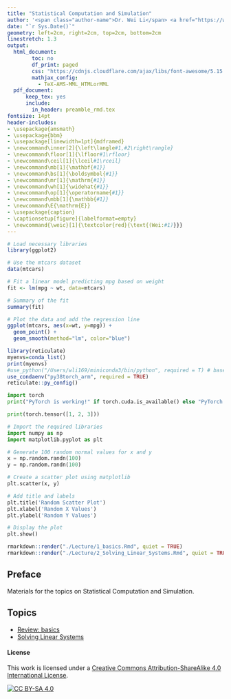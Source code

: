 ```yaml
---
title: "Statistical Computation and Simulation"
author: '<span class="author-name">Dr. Wei Li</span> <a href="https://wli169.expressions.syr.edu/"><svg width="15" height="15" viewBox="0 0 24 24" fill="none" xmlns="http://www.w3.org/2000/svg"><path d="M12 2L2 12H5V22H19V12H22L12 2Z" fill="black"/></svg></a> <a href="https://github.com/weili-code"><svg width="15" height="15" viewBox="0 0 24 24" fill="none" xmlns="http://www.w3.org/2000/svg"><path d="M12 2C6.48 2 2 6.48 2 12C2 16.41 4.87 20.17 8.84 21.4C9.34 21.53 9.68 21.27 9.7 21C9.7 20.76 9.7 20.29 9.7 19.03C6.73 19.74 5.61 17.37 5.61 17.37C5.08 15.78 4.1 15.39 4.1 15.39C2.84 14.61 4.63 14.63 4.63 14.63C6.27 14.78 7.16 16.23 7.16 16.23C8.21 18.04 10.17 17.46 11 17.18C11.12 16.51 11.5 16.13 11.93 15.88C8.33 15.57 5.04 14.24 5.04 10.63C5.04 9.58 5.42 8.78 6 8.13C5.87 7.88 5.6 6.84 6.18 5.32C6.18 5.32 7.1 4.93 9.7 6.68C10.9 6.42 12.17 6.32 13.4 6.32C14.62 6.32 15.9 6.42 17.1 6.68C19.7 4.93 20.6 5.32 20.6 5.32C21.2 6.84 20.9 7.88 20.8 8.13C21.4 8.78 21.8 9.58 21.8 10.63C21.8 14.24 18.5 15.57 14.9 15.88C15.5 16.27 16 17.01 16 18.11C16 19.76 16 21 16 21.38C16 21.65 16.3 21.91 16.8 21.78C20.77 20.56 23.64 16.8 23.64 12C23.64 6.48 19.52 2 12 2Z" fill="black"/></svg></a>'
date: "`r Sys.Date()`"
geometry: left=2cm, right=2cm, top=2cm, bottom=2cm
linestretch: 1.3
output:
  html_document:
        toc: no
        df_print: paged
        css: "https://cdnjs.cloudflare.com/ajax/libs/font-awesome/5.15.1/css/all.min.css"   
        mathjax_config:
          - TeX-AMS-MML_HTMLorMML             
  pdf_document: 
      keep_tex: yes  
      include:
        in_header: preamble_rmd.tex
fontsize: 14pt
header-includes:
- \usepackage{amsmath}
- \usepackage{bbm}
- \usepackage[linewidth=1pt]{mdframed}
- \newcommand\inner[2]{\left\langle#1,#2\right\rangle}
- \newcommand\floor[1]{\lfloor#1\rfloor}
- \newcommand\ceil[1]{\lceil#1\rceil}
- \newcommand\mb[1]{\mathbf{#1}}
- \newcommand\bs[1]{\boldsymbol{#1}}
- \newcommand\mr[1]{\mathrm{#1}}
- \newcommand\wh[1]{\widehat{#1}}
- \newcommand\op[1]{\operatorname{#1}}
- \newcommand\mbb[1]{\mathbb{#1}}
- \newcommand\E{\mathrm{E}}
- \usepackage{caption}
- \captionsetup[figure]{labelformat=empty}
- \newcommand{\weic}[1]{\textcolor{red}{\text{(Wei:#1)}}}  
---
```


<script type="text/x-mathjax-config">
MathJax.Hub.Config({
  TeX: { equationNumbers: { autoNumber: "AMS" } }po
});
</script>


<style>
.author-name {
    margin-right: 20px; /* Adjust this value as needed */
}
</style>

<!------------->

```r
# Load necessary libraries
library(ggplot2)

# Use the mtcars dataset
data(mtcars)

# Fit a linear model predicting mpg based on weight
fit <- lm(mpg ~ wt, data=mtcars)

# Summary of the fit
summary(fit)

# Plot the data and add the regression line
ggplot(mtcars, aes(x=wt, y=mpg)) +
  geom_point() +
  geom_smooth(method="lm", color="blue")

```


```r
library(reticulate)
myenvs=conda_list()
print(myenvs)
#use_python("/Users/wli169/miniconda3/bin/python", required = T) # base conda env
use_condaenv("py38torch_arm", required = TRUE)
reticulate::py_config()

```

```python
import torch
print("PyTorch is working!" if torch.cuda.is_available() else "PyTorch is loaded, but CUDA is not available.")
```

```python
print(torch.tensor([1, 2, 3]))
```

```python
# Import the required libraries
import numpy as np
import matplotlib.pyplot as plt

# Generate 100 random normal values for x and y
x = np.random.randn(100)
y = np.random.randn(100)

# Create a scatter plot using matplotlib
plt.scatter(x, y)

# Add title and labels
plt.title('Random Scatter Plot')
plt.xlabel('Random X Values')
plt.ylabel('Random Y Values')

# Display the plot
plt.show()
```


```r
rmarkdown::render("./Lecture/1_basics.Rmd", quiet = TRUE)
rmarkdown::render("./Lecture/2_Solving_Linear_Systems.Rmd", quiet = TRUE)
```

<!-- ```{r child = "2.Rmd"} -->
<!-- ``` -->

<!-- ```{r child = "3.Rmd"} -->
<!-- ``` -->

<!------------->


## Preface

Materials for the topics on Statistical Computation and Simulation. 

## Topics

- [Review: basics](./docs/1_basics.html)
- [Solving Linear Systems](./docs/2_Solving_Linear_Systems.html)


#### License 

This work is licensed under a
[Creative Commons Attribution-ShareAlike 4.0 International License][cc-by-sa].

[![CC BY-SA 4.0][cc-by-sa-image]][cc-by-sa]

[cc-by-sa]: http://creativecommons.org/licenses/by-sa/4.0/
[cc-by-sa-image]: https://licensebuttons.net/l/by-sa/4.0/88x31.png
[cc-by-sa-shield]: https://img.shields.io/badge/License-CC%20BY--SA%204.0-lightgrey.svg
